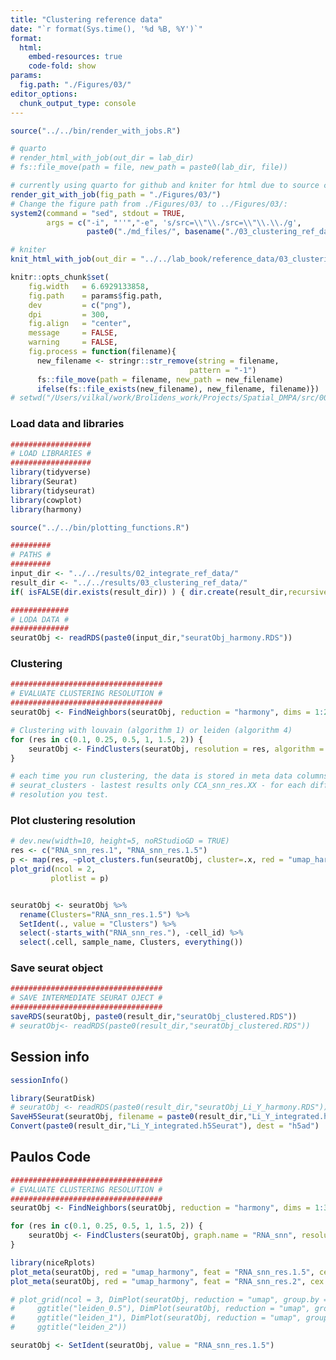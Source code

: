```yaml
---
title: "Clustering reference data"
date: "`r format(Sys.time(), '%d %B, %Y')`"
format:
  html:
    embed-resources: true
    code-fold: show
params:
  fig.path: "./Figures/03/"
editor_options: 
  chunk_output_type: console
---
```


```r
source("../../bin/render_with_jobs.R")

# quarto
# render_html_with_job(out_dir = lab_dir)
# fs::file_move(path = file, new_path = paste0(lab_dir, file))

# currently using quarto for github and kniter for html due to source code option 
render_git_with_job(fig_path = "./Figures/03/")
# Change the figure path from ./Figures/03/ to ../Figures/03/:
system2(command = "sed", stdout = TRUE,
        args = c("-i", "''","-e", 's/src=\\"\\./src=\\"\\.\\./g',
                 paste0("./md_files/", basename("./03_clustering_ref_data.md"))))

# kniter
knit_html_with_job(out_dir = "../../lab_book/reference_data/03_clustering_reference_data", fig_path = "./Figures/03/")
```

```r
knitr::opts_chunk$set(
    fig.width   = 6.6929133858,
    fig.path    = params$fig.path,
    dev         = c("png"),
    dpi         = 300,
    fig.align   = "center",
    message     = FALSE,
    warning     = FALSE,
    fig.process = function(filename){
      new_filename <- stringr::str_remove(string = filename, 
                                        pattern = "-1")
      fs::file_move(path = filename, new_path = new_filename)
      ifelse(fs::file_exists(new_filename), new_filename, filename)}) 
# setwd("/Users/vilkal/work/Brolidens_work/Projects/Spatial_DMPA/src/00_reference_data")
```

### Load data and libraries
```r
##################
# LOAD LIBRARIES #
##################
library(tidyverse)
library(Seurat)
library(tidyseurat)
library(cowplot)
library(harmony)

source("../../bin/plotting_functions.R")

#########
# PATHS #
#########
input_dir <- "../../results/02_integrate_ref_data/"
result_dir <- "../../results/03_clustering_ref_data/"
if( isFALSE(dir.exists(result_dir)) ) { dir.create(result_dir,recursive = TRUE) }

#############
# LODA DATA #
#############
seuratObj <- readRDS(paste0(input_dir,"seuratObj_harmony.RDS"))

```

### Clustering
```r
##################################
# EVALUATE CLUSTERING RESOLUTION #
##################################
seuratObj <- FindNeighbors(seuratObj, reduction = "harmony", dims = 1:20, k.param = 20, prune.SNN = 1/15) 

# Clustering with louvain (algorithm 1) or leiden (algorithm 4)
for (res in c(0.1, 0.25, 0.5, 1, 1.5, 2)) {
    seuratObj <- FindClusters(seuratObj, resolution = res, algorithm = 1)
}

# each time you run clustering, the data is stored in meta data columns:
# seurat_clusters - lastest results only CCA_snn_res.XX - for each different
# resolution you test.
```

### Plot clustering resolution
```r
# dev.new(width=10, height=5, noRStudioGD = TRUE)
res <- c("RNA_snn_res.1", "RNA_snn_res.1.5")
p <- map(res, ~plot_clusters.fun(seuratObj, cluster=.x, red = "umap_harmony", color = "Brew_all"))
plot_grid(ncol = 2, 
         plotlist = p)


seuratObj <- seuratObj %>%
  rename(Clusters="RNA_snn_res.1.5") %>%
  SetIdent(., value = "Clusters") %>%
  select(-starts_with("RNA_snn_res."), -cell_id) %>%
  select(.cell, sample_name, Clusters, everything())
```

### Save seurat object
```r
##################################
# SAVE INTERMEDIATE SEURAT OJECT #
##################################
saveRDS(seuratObj, paste0(result_dir,"seuratObj_clustered.RDS"))
# seuratObj<- readRDS(paste0(result_dir,"seuratObj_clustered.RDS"))
```

## Session info
```r
sessionInfo()
```

```r
library(SeuratDisk)
# seuratObj <- readRDS(paste0(result_dir,"seuratObj_Li_Y_harmony.RDS"))
SaveH5Seurat(seuratObj, filename = paste0(result_dir,"Li_Y_integrated.h5Seurat"))
Convert(paste0(result_dir,"Li_Y_integrated.h5Seurat"), dest = "h5ad")
```

## Paulos Code 
```r
##################################
# EVALUATE CLUSTERING RESOLUTION #
##################################
seuratObj <- FindNeighbors(seuratObj, reduction = "harmony", dims = 1:30, k.param = 20, prune.SNN = 1/15) 

for (res in c(0.1, 0.25, 0.5, 1, 1.5, 2)) {
    seuratObj <- FindClusters(seuratObj, graph.name = "RNA_snn", resolution = res, algorithm = 1)
}

library(niceRplots)
plot_meta(seuratObj, red = "umap_harmony", feat = "RNA_snn_res.1.5", cex = 0.5, label = T)
plot_meta(seuratObj, red = "umap_harmony", feat = "RNA_snn_res.2", cex = 0.5, label = T)

# plot_grid(ncol = 3, DimPlot(seuratObj, reduction = "umap", group.by = "RNA_snn_res.0.5") +
#     ggtitle("leiden_0.5"), DimPlot(seuratObj, reduction = "umap", group.by = "RNA_snn_res.1") +
#     ggtitle("leiden_1"), DimPlot(seuratObj, reduction = "umap", group.by = "RNA_snn_res.2") +
#     ggtitle("leiden_2"))

seuratObj <- SetIdent(seuratObj, value = "RNA_snn_res.1.5")
```